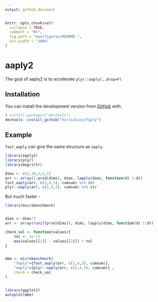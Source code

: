 ```yaml
---
output: github_document
---
```


<!-- README.md is generated from README.Rmd. Please edit that file -->

```r
knitr::opts_chunk$set(
  collapse = TRUE,
  comment = "#>",
  fig.path = "man/figures/README-",
  out.width = "100%"
)
```
# aaply2

<!-- badges: start -->
<!-- badges: end -->

The goal of aaply2 is to accelerate `plyr::aaply(,.drop=F)`

## Installation

You can install the development version from [GitHub](https://github.com/) with:

``` r
# install.packages("devtools")
devtools::install_github("hurrialice/faply")
```
## Example

`fast_aaply` can give the same structure as `aaply`.

```r
library(aaply2)
library(plyr)
library(magrittr)

dims <- c(2,10,2,5,1)
arr <- array(1:prod(dims), dims, lapply(dims, function(d) 1:d))
fast_aaply(arr, c(2,4,3), cumsum) %>% str
plyr::aaply(arr, c(2,4,3), cumsum) %>% str
```

But much faster - 

```r
library(microbenchmark)


dims <- dims*3
arr <- array(runif(prod(dims)), dims, lapply(dims, function(d) 1:d))

check_val <- function(values){
    tol <- 1e-12
    max(values[[1]] - values[[2]]) < tol
}


mbm <- microbenchmark(
    "faply"={fast_aaply(arr, c(2,4,3), cumsum)},
    "aaply"={plyr::aaply(arr, c(2,4,3), cumsum)} ,
    check = check_val
)


library(ggplot2)
autoplot(mbm)

```


